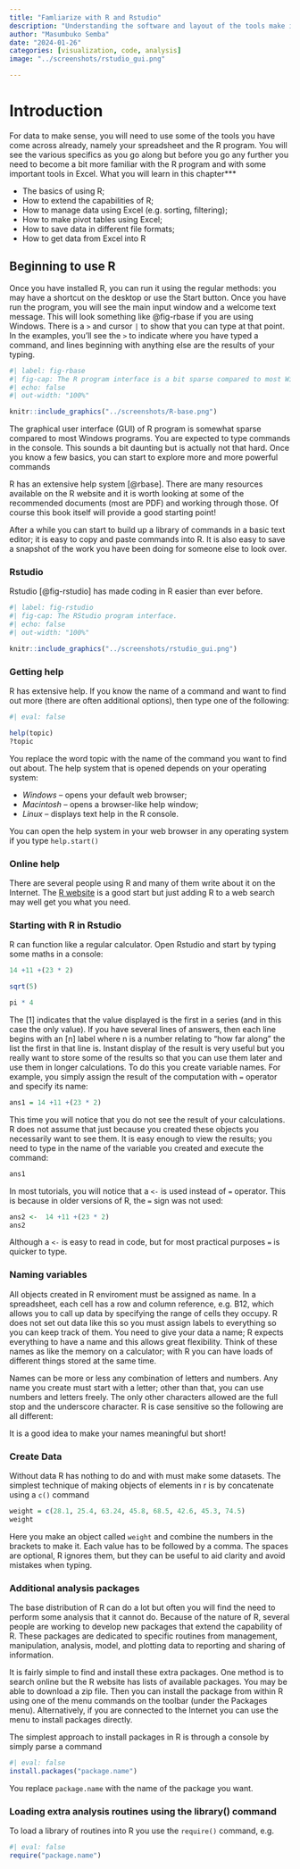 ```yaml
---
title: "Famliarize with R and Rstudio"
description: "Understanding the software and layout of the tools make it easy to access the right tools while interacting with the data and software"
author: "Masumbuko Semba"
date: "2024-01-26"
categories: [visualization, code, analysis]
image: "../screenshots/rstudio_gui.png"

---
```


# Introduction

For data to make sense, you will need to use some of the tools you have come across already, namely your spreadsheet and the R program. You will see the various specifics as you go along but before you go any further you need to become a bit more familiar with the R program and with some important tools in Excel. What you will learn in this chapter***

- The basics of using R;
- How to extend the capabilities of R;
- How to manage data using Excel (e.g. sorting, filtering);
- How to make pivot tables using Excel;
- How to save data in different file formats;
- How to get data from Excel into R


## Beginning to use R

Once you have installed R, you can run it using the regular methods: you may have a shortcut on the desktop or use the Start button. Once you have run the program, you will see the main input window and a welcome text message. This will look something like @fig-rbase if you are using Windows. There is a `>` and cursor `|` to show that you can type at that point. In the examples, you’ll see the `>` to indicate where you have typed a command, and lines beginning with anything else are the results of your typing.



```r
#| label: fig-rbase
#| fig-cap: The R program interface is a bit sparse compared to most Windows programs.
#| echo: false
#| out-width: "100%"

knitr::include_graphics("../screenshots/R-base.png")
```

The graphical user interface (GUI) of R program is somewhat sparse compared to most Windows programs. You are expected to type commands in the console. This sounds a bit daunting but is actually not that hard. Once you know a few basics, you can start to explore more and more powerful commands 

R has an extensive help system [@rbase]. There are many resources available on the R website and it is worth looking at some of the recommended documents (most are PDF) and working through those. Of course this book itself will provide a good starting point!

After a while you can start to build up a library of commands in a basic text editor; it is easy to copy and paste commands into R. It is also easy to save a snapshot of the work you have been doing for someone else to look over.


### Rstudio

Rstudio [@fig-rstudio] has made coding in R easier than ever before.

```r
#| label: fig-rstudio
#| fig-cap: The RStudio program interface.
#| echo: false
#| out-width: "100%"

knitr::include_graphics("../screenshots/rstudio_gui.png")
```

###  Getting help

R has extensive help. If you know the name of a command and want to find out more (there are often additional options), then type one of the following:

```r
#| eval: false

help(topic)
?topic
```

You replace the word topic with the name of the command you want to find out about. The help system that is opened depends on your operating system:

+ *Windows* -- opens your default web browser;
+ *Macintosh* -- opens a browser-like help window;
+ *Linux* -- displays text help in the R console.

::: callout-note
You can open the help system in your web browser in any operating system if you type
`help.start()`
:::

### Online help

There are several people using R and many of them write about it on the Internet. The [R website](https://www.r-project.org) is a good start but just adding R to a web search may well get you what you need.

### Starting with R in Rstudio

R can function like a regular calculator. Open Rstudio and start by typing some maths in a console:
```r
14 +11 +(23 * 2)
```

```r
sqrt(5)
```

```r
pi * 4
```

The [1] indicates that the value displayed is the first in a series (and in this case the only value). If you have several lines of answers, then each line begins with an [n] label where n is a number relating to “how far along” the list the first in that line is. Instant display of the result is very useful but you really want to store some of the results so that you can use them later and use them in longer calculations. To do this you create variable names. For example, you simply assign the result of the computation with `=` operator and specify its name:

```r
ans1 = 14 +11 +(23 * 2)
```

This time you will notice that you do not see the result of your calculations. R does not assume that just because you created these objects you necessarily want to see them. It is easy enough to view the results; you need to type in the name of the variable you created and execute the command:

```r
ans1
```

In most tutorials, you will notice that a `<-` is used instead of `=` operator. This is because in older versions of R, the `=` sign was not used:
```r
ans2 <-  14 +11 +(23 * 2)
ans2
```

::: callout-important
Although a `<-` is easy to read in code, but for most practical purposes `=` is quicker to type.
:::

### Naming variables
All objects created in R enviroment must be assigned as name. In a spreadsheet, each cell has a row and column reference, e.g. B12, which allows you to call up data by specifying the range of cells they occupy. R does not set out data like this so you must assign labels to everything so you can keep track of them. You need to give your data a name; R expects everything to have a name and this allows great flexibility. Think of these names as like the memory on a calculator; with R you can have loads of different things stored at the same time.

Names can be more or less any combination of letters and numbers. Any name you create must start with a letter; other than that, you can use numbers and letters freely. The only other characters allowed are the full stop and the underscore character. R is case sensitive so the following are all different:

::: callout-important
It is a good idea to make your names meaningful but short!
:::

### Create Data
Without data R has nothing to do and with must make some datasets. The simplest technique of making objects of elements in r is by concatenate using a `c()` command

```r
weight = c(28.1, 25.4, 63.24, 45.8, 68.5, 42.6, 45.3, 74.5)
weight
```

Here you make an object called `weight` and combine the numbers in the brackets to make it. Each value has to be followed by a comma. The spaces are optional, R ignores them, but they can be useful to aid clarity and avoid mistakes when typing.

### Additional analysis packages

The base distribution of R can do a lot but often you will find the need to perform some analysis that it cannot do. Because of the nature of R, several people are working to develop new packages that extend the capability of R. These packages are dedicated to specific routines from management, manipulation, analysis, model, and plotting data to  reporting and sharing of information.

It is fairly simple to find and install these extra packages. One method is to search online but the R website has lists of available packages. You may be able to download a zip file. Then you can install the package from within R using one of the menu commands on the toolbar (under the Packages menu). Alternatively, if you are connected to the Internet you can use the menu to install packages directly.

The simplest approach to install packages in R is through a console by simply parse a command

```r
#| eval: false
install.packages("package.name")
```

::: callout-important
You replace `package.name` with the name of the package you want.
:::

### Loading extra analysis routines using the library() command

To load a library of routines into R you use the `require()` command, e.g.
```r
#| eval: false
require("package.name")
```


